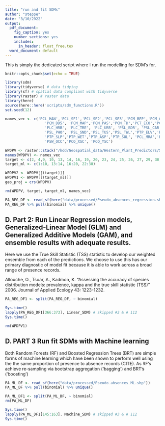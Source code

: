 ```yaml
---
title: "run and fit SDMs"
author: "steppe"
date: "3/10/2022"
output:
  pdf_document:
    fig_caption: yes
    number_sections: yes
    includes:
      in_header: float_free.tex
  word_document: default
---
```


\tableofcontents 
\listoffigures
\listoftables


This is simply the dedicated script where I run the modelling for SDM's for. 

```r
knitr::opts_chunk$set(echo = TRUE)
```

```r
library(sdm) 
library(tidyverse) # data tidying
library(sf) # spatial data compliant with tidyverse
library(raster) # raster data
library(here)
source(here::here('scripts/sdm_functions.R'))
set.seed(12)
```

```r
names_vec <- c('PCL_MAN','PCL_SE1','PCL_SE2','PCL_SE3','PCM_BFP','PCM_CMD',
                  'PCM_DD5', 'PCM_MAP','PCM_PAS','PCM_TD','PCT_ECO','PCT_EFW',
                  'PLC_HRB', 'PLC_TRE', 'PLC_URB', 'PSL_BDR', 'PSL_CAR', 
                  'PSL_PHO', 'PSL_SND','PSL_TUS','PSL_TWL','PTP_ELV','PTP_RLV',
                  'PTP_SLP','PTP_WET','PTP_ASP','PTP_SOL', 'PCL_MRA','PSW_DIS',
                  'PSW_OCC','PCO_XSC', 'PCO_YSC')

WPDPV <- raster::stack("/hdd/Geospatial_data/Western_Plant_Predictors/SoRo_wppr_vers_two.tif")
names(WPDPV) <- names_vec
target <- c(2, 4,9, 10, 13, 14, 16, 19, 20, 23, 24, 25, 26, 27, 29, 30)
target_ml <- c(1:10, 13:14, 16:20, 22:30)

WPDPV2 <- WPDPV[[(target)]]
WPDPV1 <- WPDPV[[(target_ml)]]
geo_proj = crs(WPDPV)

rm(WPDPV, target, target_ml, names_vec)
```

```r
PA_REG_DF <- read_sf(here("data/processed/Pseudo_absences_regression.shp"))
PA_REG_DF %>% pull(binomial) %>% unique()
```

## D. Part 2: Run Linear Regression models, Generalized-Linear Model (GLM) and Generalized Additive Models (GAM), and ensemble results with adequate results.

Here we use the True Skill Statistic (TSS) statistic to develop our weighted ensemble from each of the predictions. We choose to use this has our primary diagnostic of model fit because it is able to work across a broad range of presence records. 

Allouche, O., Tsoar, A., Kadmon, K. "Assessing the accuracy of species distribution models: prevalence, kappa and the true skill statistic (TSS)" 2006. Journal of Applied Ecology 43: 1223-1232. 
```r

PA_REG_DF1 <- split(PA_REG_DF, ~ binomial)

Sys.time()
lapply(PA_REG_DF1[366:373], Linear_SDM) # skipped #3 & # 112
Sys.time()

```

```r
rm(WPDPV1)
```


## D. PART 3 Run fit SDMs with Machine learning

Both Random Forests (RF) and Boosted Regression Trees (BRT) are simple forms of machine learning which have been shown to perform well using the the same proportion of presence to absence records (CITE). As RF's achieve re-sampling via bootstrap aggregation ('bagging') and BRT's ('boosting') 

```r
PA_ML_DF <- read_sf(here("data/processed/Pseudo_absences_ML.shp"))
PA_ML_DF %>% pull(binomial) %>% unique()
```

```r

PA_ML_DF1 <- split(PA_ML_DF, ~ binomial)
rm(PA_ML_DF)

Sys.time() 
lapply(PA_ML_DF1[145:163], Machine_SDM) # skipped #3 & # 112
Sys.time()

```




